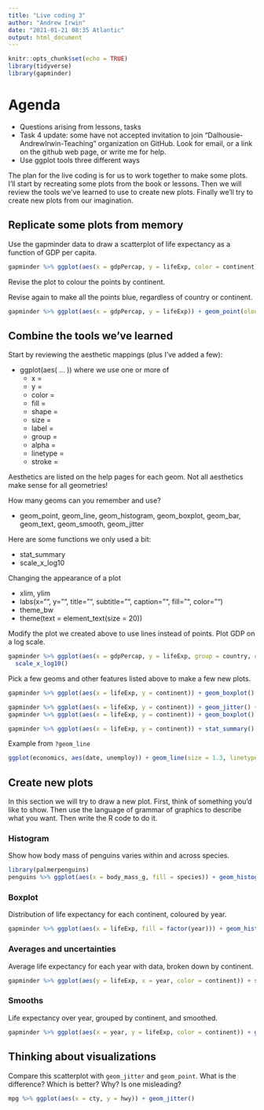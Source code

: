 ```yaml
---
title: "Live coding 3"
author: "Andrew Irwin"
date: "2021-01-21 08:35 Atlantic"
output: html_document
---
```


```r
knitr::opts_chunk$set(echo = TRUE)
library(tidyverse)
library(gapminder)
```

# Agenda

* Questions arising from lessons, tasks
* Task 4 update: some have not accepted invitation to join "Dalhousie-AndrewIrwin-Teaching" organization on GitHub. Look for email, or a link on the github web page, or write me for help.
* Use ggplot tools three different ways

The plan for the live coding is for us to work together to make some plots. I'll start by recreating some plots from the book or lessons. Then we will review the tools we've learned to use to create new plots. Finally we'll try to create new plots from our imagination.

## Replicate some plots from memory

Use the gapminder data to draw a scatterplot of life expectancy as a function of GDP per capita.

```r
gapminder %>% ggplot(aes(x = gdpPercap, y = lifeExp, color = continent)) + geom_point()
```

Revise the plot to colour the points by continent.

Revise again to make all the points blue, regardless of country or continent.

```r
gapminder %>% ggplot(aes(x = gdpPercap, y = lifeExp)) + geom_point(olour = "blue")
```


## Combine the tools we've learned

Start by reviewing the aesthetic mappings (plus I've added a few):

* ggplot(aes( ... )) where we use one or more of
  * x =
  * y = 
  * color =
  * fill = 
  * shape = 
  * size = 
  * label =
  * group = 
  * alpha = 
  * linetype =
  * stroke =
  
Aesthetics are listed on the help pages for each geom. Not all aesthetics make sense for all geometries!

How many geoms can you remember and use?

* geom_point, geom_line, geom_histogram, geom_boxplot, geom_bar, geom_text, geom_smooth, geom_jitter

Here are some functions we only used a bit:

* stat_summary
* scale_x_log10

Changing the appearance of a plot

* xlim, ylim
* labs(x="", y="", title="", subtitle="", caption="", fill="", color="")
* theme_bw
* theme(text = element_text(size = 20))

Modify the plot we created above to use lines instead of points. Plot GDP on a log scale.

```r
gapminder %>% ggplot(aes(x = gdpPercap, y = lifeExp, group = country, colour = continent)) + geom_line() +
  scale_x_log10()

```

Pick a few geoms and other features listed above to make a few new plots.

```r
gapminder %>% ggplot(aes(x = lifeExp, y = continent)) + geom_boxplot()
```


```r
gapminder %>% ggplot(aes(x = lifeExp, y = continent)) + geom_jitter() + geom_boxplot()
gapminder %>% ggplot(aes(x = lifeExp, y = continent)) + geom_boxplot() + geom_jitter(height = 0.2, color = "gray50", alpha = 0.5) 

```

```r
gapminder %>% ggplot(aes(x = lifeExp, y = continent)) + stat_summary() + xlim(27, 85)

```

Example from `?geom_line`

```r
ggplot(economics, aes(date, unemploy)) + geom_line(size = 1.3, linetype = 5)
```

## Create new plots

In this section we will try to draw a new plot. First, think of something you'd like to show. Then use the language of grammar of graphics to describe what you want. Then write the R code to do it.


### Histogram

Show how body mass of penguins varies within and across species.

```r
library(palmerpenguins)
penguins %>% ggplot(aes(x = body_mass_g, fill = species)) + geom_histogram(binwidth = 225)
```


### Boxplot

Distribution of life expectancy for each continent, coloured by year.

```r
gapminder %>% ggplot(aes(x = lifeExp, fill = factor(year))) + geom_histogram()
```


### Averages and uncertainties

Average life expectancy for each year with data, broken down by continent.

```r
gapminder %>% ggplot(aes(y = lifeExp, x = year, color = continent)) + stat_summary()
```


### Smooths

Life expectancy over year, grouped by continent, and smoothed.

```r
gapminder %>% ggplot(aes(x = year, y = lifeExp, color = continent)) + geom_smooth() + geom_jitter(width = 0.2)
```

## Thinking about visualizations

Compare this scatterplot with `geom_jitter` and `geom_point`. What is the difference? Which is better? Why? Is one misleading?

```r
mpg %>% ggplot(aes(x = cty, y = hwy)) + geom_jitter()
```
